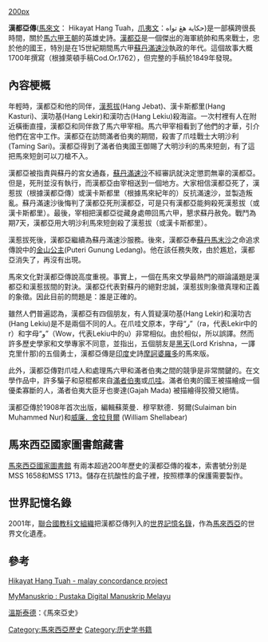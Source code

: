 [[file:Hang_Tuah,_Muzium_Negara_-_img_01.jpg|200px]]

'''漢都亞傳'''([[馬來文|馬來文]]： Hikayat Hang Tuah，[[爪夷文|爪夷文]]：حکاية هڠ تواه)是一部橫跨很長時間，關於[[馬六甲王朝|馬六甲王朝]]的英雄史詩。[[漢都亞|漢都亞]]是一個傑出的海軍統帥和馬來戰士，忠於他的國王，特別是在15世紀期間馬六甲[[蘇丹滿速沙|蘇丹滿速沙]]執政的年代。這個故事大概1700年撰寫（根據萊頓手稿Cod.Or.1762），但完整的手稿於1849年發現。

==內容梗概==

年輕時，漢都亞和他的同伴，[[漢惹拔|漢惹拔]](Hang Jebat)、漢卡斯都里(Hang Kasturi)、漢叻基(Hang Lekir)和漢叻古(Hang Lekiu)殺海盜。一次村裡有人在附近橫衝直撞，漢都亞和同伴救了馬六甲宰相。馬六甲宰相看到了他們的才華，引介他們在宮中工作。漢都亞在訪問滿者伯夷的期間，殺害了爪哇戰士大明沙利(Taming Sari)。漢都亞得到了滿者伯夷國王御賜了大明沙利的馬來短劍，有了這把馬來短劍可以刀槍不入。

漢都亞被指責與蘇丹的宮女通姦，[[蘇丹滿速沙|蘇丹滿速沙]]不經審訊就決定懲罰無辜的漢都亞。但是，死刑並沒有執行，而漢都亞由宰相送到一個地方。大家相信漢都亞死了，漢惹拔（根據漢都亞傳）或漢卡斯都里（根據馬來紀年的）反抗滿速沙，並製造叛亂。蘇丹滿速沙後悔判了漢都亞死刑漢都亞，可是只有漢都亞能夠殺死漢惹拔（或漢卡斯都里）。最後，宰相把漢都亞從藏身處帶回馬六甲，懇求蘇丹赦免。戰鬥為期7天，漢都亞用大明沙利馬來短劍殺了漢惹拔（或漢卡斯都里）。

漢惹拔死後，漢都亞繼續為蘇丹滿速沙服務。後來，漢都亞奉[[蘇丹馬末沙|蘇丹馬末沙]]之命追求傳說中的[[金山公主|金山公主]](Puteri Gunung Ledang)。他在該任務失敗，由於尷尬，漢都亞消失了，再沒有出現。

馬來文化對漢都亞傳說高度重視。事實上，一個在馬來文學最熱門的辯論議題是漢都亞和漢惹拔間的對決。漢都亞代表對蘇丹的絕對忠誠，漢惹拔則象徵真理和正義的象徵。因此目前的問題是：誰是正確的。

雖然人們普遍認為，漢都亞有四個朋友，有人質疑漢叻基(Hang Lekir)和漢叻古(Hang Lekiu)是不是兩個不同的人。在爪哇文原本，字母“ر”（ra，代表Lekir中的r）和字母“و”（Wow，代表Lekiu中的u）非常相似。由於相似，所以誤譯。然而許多歷史學家和文學專家不同意，並指出，五個朋友是[[黑天|黑天]](Lord Krishna，一譯克里什那)的五個勇士，漢都亞傳是[[印度|印度]]史詩[[摩訶婆羅多|摩訶婆羅多]]的馬來版。

此外，漢都亞傳對爪哇人和處理馬六甲和滿者伯夷之間的競爭是非常關鍵的。在文學作品中，許多騙子和惡棍都來自[[滿者伯夷|滿者伯夷]]或[[爪哇|爪哇]]。滿者伯夷的國王被描繪成一個優柔寡斷的人，滿者伯夷大臣牙也麥達(Gajah Mada) 被描繪得狡猾又絕情。

漢都亞傳於1908年首次出版，編輯蘇萊曼．穆罕默德．努爾(Sulaiman bin Muhammed Nur)和[http://en.wikipedia.org/wiki/William_Shellabear 威廉．舍拉貝爾] {{Wayback|url=http://en.wikipedia.org/wiki/William_Shellabear |date=20210410024746 }}(William Shellabear)

==馬來西亞國家圖書館藏書==

[http://en.wikipedia.org/wiki/National_Library_of_Malaysia 馬來西亞國家圖書館] {{Wayback|url=http://en.wikipedia.org/wiki/National_Library_of_Malaysia |date=20190914032938 }}有兩本超過200年歷史的漢都亞傳的複本，索書號分別是MSS 1658和MSS 1713。儲存在抗酸性的盒子裡，按照標準的保護需要製作。

==世界記憶名錄==

2001年，[[聯合國教科文組織|聯合國教科文組織]]把漢都亞傳列入的[[世界記憶名錄|世界記憶名錄]]，作為[[馬來西亞|馬來西亞]]的世界文化遺產。

==參考==

[http://mcp.anu.edu.au/N/Tuah_bib.html Hikayat Hang Tuah - malay concordance project] {{Wayback|url=http://mcp.anu.edu.au/N/Tuah_bib.html |date=20210307113211 }}

[http://mymanuskrip.fsktm.um.edu.my/Greenstone/cgi-bin/library.exe?a=q&r=1&hs=1&e=q-01000-00---off-0publishe-dewanbah%2Cumlibrar%2Cothercol%2Cpublishe-01-1--0-10-0---0---0prompt-10-ZZ--4----Doc---0-1l--11-en-50---20-about-peluru+petunang--00-3-1-00-0-0-11-0-0utfZz-8-00&fqf=ZZ&g=Doc&t=0&q=hang+tuah MyManuskrip : Pustaka Digital Manuskrip Melayu] {{Wayback|url=http://mymanuskrip.fsktm.um.edu.my/Greenstone/cgi-bin/library.exe?a=q&r=1&hs=1&e=q-01000-00---off-0publishe-dewanbah%2Cumlibrar%2Cothercol%2Cpublishe-01-1--0-10-0---0---0prompt-10-ZZ--4----Doc---0-1l--11-en-50---20-about-peluru+petunang--00-3-1-00-0-0-11-0-0utfZz-8-00&fqf=ZZ&g=Doc&t=0&q=hang+tuah |date=20111106090601 }}

[[溫斯泰德|溫斯泰德]]：《馬來亞史》

[[Category:馬來西亞歷史|Category:馬來西亞歷史]]
[[Category:历史学书籍|Category:历史学书籍]]